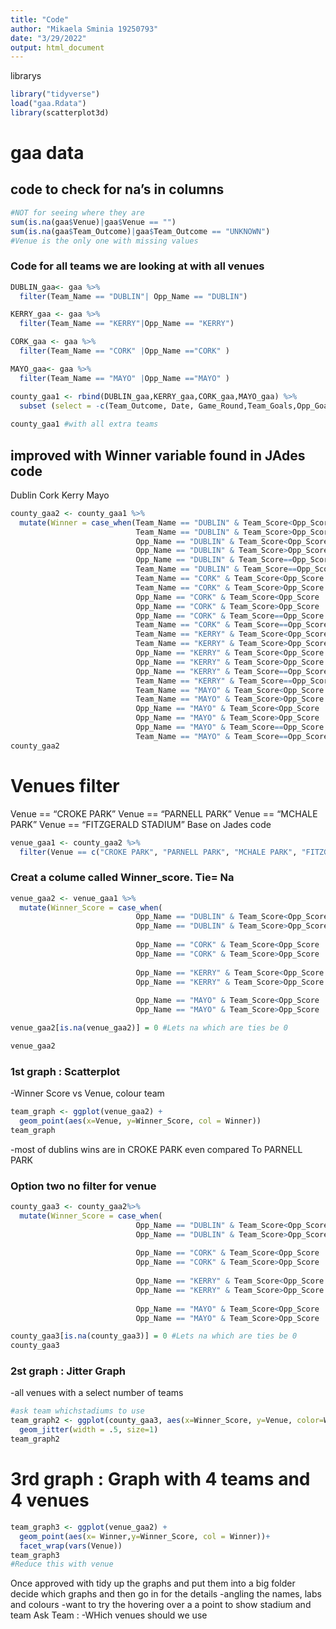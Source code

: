 ```yaml
---
title: "Code"
author: "Mikaela Sminia 19250793"
date: "3/29/2022"
output: html_document
---
```

librarys
```r
library("tidyverse")
load("gaa.Rdata")
library(scatterplot3d)
```

# gaa data

## code to check for na's in columns 
```r
#NOT for seeing where they are
sum(is.na(gaa$Venue)|gaa$Venue == "")
sum(is.na(gaa$Team_Outcome)|gaa$Team_Outcome == "UNKNOWN")
#Venue is the only one with missing values
```

### Code for all teams we are looking at with all venues
```r
DUBLIN_gaa<- gaa %>%
  filter(Team_Name == "DUBLIN"| Opp_Name == "DUBLIN")

KERRY_gaa <- gaa %>% 
  filter(Team_Name == "KERRY"|Opp_Name == "KERRY")

CORK_gaa <- gaa %>%  
  filter(Team_Name == "CORK" |Opp_Name =="CORK" )

MAYO_gaa<- gaa %>%
  filter(Team_Name == "MAYO" |Opp_Name =="MAYO" )

county_gaa1 <- rbind(DUBLIN_gaa,KERRY_gaa,CORK_gaa,MAYO_gaa) %>% 
  subset (select = -c(Team_Outcome, Date, Game_Round,Team_Goals,Opp_Goals,Team_Points, Opp_Points))#removes these things as do not plan to use them
  
county_gaa1 #with all extra teams

```

## improved with Winner variable found in JAdes code
Dublin
Cork
Kerry
Mayo
```r
  
county_gaa2 <- county_gaa1 %>%
  mutate(Winner = case_when(Team_Name == "DUBLIN" & Team_Score<Opp_Score ~ 'DUBLIN',
                            Team_Name == "DUBLIN" & Team_Score>Opp_Score  ~ 'OTHER TEAM',
                            Opp_Name == "DUBLIN" & Team_Score<Opp_Score  ~ 'DUBLIN',
                            Opp_Name == "DUBLIN" & Team_Score>Opp_Score  ~ 'OTHER TEAM',
                            Opp_Name == "DUBLIN" & Team_Score==Opp_Score  ~ 'TIE',
                            Team_Name == "DUBLIN" & Team_Score==Opp_Score  ~ 'TIE',
                            Team_Name == "CORK" & Team_Score<Opp_Score ~ 'CORK',
                            Team_Name == "CORK" & Team_Score>Opp_Score  ~ 'OTHER TEAM',
                            Opp_Name == "CORK" & Team_Score<Opp_Score  ~ 'CORK',
                            Opp_Name == "CORK" & Team_Score>Opp_Score  ~ 'OTHER TEAM',
                            Opp_Name == "CORK" & Team_Score==Opp_Score  ~ 'TIE',
                            Team_Name == "CORK" & Team_Score==Opp_Score  ~ 'TIE',
                            Team_Name == "KERRY" & Team_Score<Opp_Score ~ 'KERRY',
                            Team_Name == "KERRY" & Team_Score>Opp_Score  ~ 'OTHER TEAM',
                            Opp_Name == "KERRY" & Team_Score<Opp_Score  ~ 'KERRY',
                            Opp_Name == "KERRY" & Team_Score>Opp_Score  ~ 'OTHER TEAM',
                            Opp_Name == "KERRY" & Team_Score==Opp_Score  ~ 'TIE',
                            Team_Name == "KERRY" & Team_Score==Opp_Score  ~ 'TIE',
                            Team_Name == "MAYO" & Team_Score<Opp_Score ~ 'MAYO',
                            Team_Name == "MAYO" & Team_Score>Opp_Score  ~ 'OTHER TEAM',
                            Opp_Name == "MAYO" & Team_Score<Opp_Score  ~ 'MAYO',
                            Opp_Name == "MAYO" & Team_Score>Opp_Score  ~ 'OTHER TEAM',
                            Opp_Name == "MAYO" & Team_Score==Opp_Score  ~ 'TIE',
                            Team_Name == "MAYO" & Team_Score==Opp_Score  ~ 'TIE'))
county_gaa2
```
# Venues filter
Venue == "CROKE PARK"
Venue == "PARNELL PARK"
Venue == "MCHALE PARK"
Venue == "FITZGERALD STADIUM"
Base on Jades code
```r
venue_gaa1 <- county_gaa2 %>% 
  filter(Venue == c("CROKE PARK", "PARNELL PARK", "MCHALE PARK", "FITZGERALD STADIUM"))
```
### Creat a colume called Winner_score. Tie= Na
```r

venue_gaa2 <- venue_gaa1 %>% 
  mutate(Winner_Score = case_when(
                            Opp_Name == "DUBLIN" & Team_Score<Opp_Score  ~ Opp_Score,
                            Opp_Name == "DUBLIN" & Team_Score>Opp_Score  ~ Team_Score,
                            
                            Opp_Name == "CORK" & Team_Score<Opp_Score  ~ Opp_Score,
                            Opp_Name == "CORK" & Team_Score>Opp_Score  ~ Team_Score,
                            
                            Opp_Name == "KERRY" & Team_Score<Opp_Score  ~ Opp_Score,
                            Opp_Name == "KERRY" & Team_Score>Opp_Score  ~ Team_Score,
                            
                            Opp_Name == "MAYO" & Team_Score<Opp_Score  ~ Opp_Score,
                            Opp_Name == "MAYO" & Team_Score>Opp_Score  ~ Team_Score))

venue_gaa2[is.na(venue_gaa2)] = 0 #Lets na which are ties be 0

venue_gaa2
```

### 1st graph : Scatterplot
-Winner Score vs Venue, colour team
```r
team_graph <- ggplot(venue_gaa2) + 
  geom_point(aes(x=Venue, y=Winner_Score, col = Winner))
team_graph
```
-most of dublins wins are in CROKE PARK even compared To PARNELL PARK

### Option two no filter for venue 
```r
county_gaa3 <- county_gaa2%>% 
  mutate(Winner_Score = case_when(
                            Opp_Name == "DUBLIN" & Team_Score<Opp_Score  ~ Opp_Score,
                            Opp_Name == "DUBLIN" & Team_Score>Opp_Score  ~ Team_Score,
                            
                            Opp_Name == "CORK" & Team_Score<Opp_Score  ~ Opp_Score,
                            Opp_Name == "CORK" & Team_Score>Opp_Score  ~ Team_Score,
                            
                            Opp_Name == "KERRY" & Team_Score<Opp_Score  ~ Opp_Score,
                            Opp_Name == "KERRY" & Team_Score>Opp_Score  ~ Team_Score,
                            
                            Opp_Name == "MAYO" & Team_Score<Opp_Score  ~ Opp_Score,
                            Opp_Name == "MAYO" & Team_Score>Opp_Score  ~ Team_Score))

county_gaa3[is.na(county_gaa3)] = 0 #Lets na which are ties be 0
county_gaa3
```
### 2st graph : Jitter Graph
-all venues with a select number of teams
```r
#ask team whichstadiums to use
team_graph2 <- ggplot(county_gaa3, aes(x=Winner_Score, y=Venue, color=Winner))+
  geom_jitter(width = .5, size=1) 
team_graph2
```
# 3rd graph : Graph with 4 teams and 4 venues
```r
team_graph3 <- ggplot(venue_gaa2) + 
  geom_point(aes(x= Winner,y=Winner_Score, col = Winner))+
  facet_wrap(vars(Venue))
team_graph3
#Reduce this with venue
```

Once approved with tidy up the graphs and put them into a big folder
decide which graphs and then go in for the details
-angling the names, labs and colours
-want to try the hovering over a a point to show stadium and team
Ask Team :
-WHich venues should we use